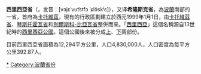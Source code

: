 {{noteTA
|T=zh-hans:西里西亚省; zh-hant:西里西亞省; zh-tw:西利西亞省;
|1=zh-hans:西里西亚; zh-hant:西里西亞; zh-tw:西利西亞;
|2=zh-hans:卡托维兹; zh-hant:卡托維茲; zh-tw:卡托維治;
}}{{Dablink|此条目的主题是波兰的一个省份。关于与“西里西亚省”标题相近或相同的条目，请见“[[西利西亞_(消歧義)|西里西亚 (消歧义)]]”。}}{{Infobox Voivodeship
|name = 西里西亚省
|flag =POL_województwo_śląskie_flag.svg
|coat-of-arms = POL województwo śląskie COA.svg
|location = Slaskie location map.PNG
|counties = Woj slaskie adm.png
|capital = [[卡托維治|卡托維治]]
|area = 12,294
|pop = 4,524,091
|pop-year = 2019
|density = 370
|urban = 19
|land = 17
|gmina = 167
|native_name=Województwo śląskie}}
'''西里西亞省'''（{{lang-pl|Województwo śląskie}}，发音：[vɔjɛˈvut͡stfɔ ˈɕlɔ̃skʲɛ]），又译'''希隆斯克省'''，為[[波蘭|波蘭]]南部的一省，首府為[[卡托維茲|卡托維茲]]，現有的行政區劃建立於西元1999年1月1日，由[[卡托維茲省|卡托維茲省]]、[[琴斯托霍瓦省|琴斯托霍瓦省]]和[[別爾斯科-比亞瓦省|別爾斯科-比亞瓦省]]整併而來。「[[西里西亞|西里西亞]]」這個名稱源自13世紀時的[[西里西亞公國|西里西亞公國]]。這個公國後來被分成[[上西里西亞|上]]、[[下西里西亞|下]]兩部份。

目前西里西亞省面積為12,294平方公里，人口4,830,000人，人口密度為每平方公里392.87人。

{{Territories and provinces of Prussia}}
{{波蘭行政區劃}}

{{Authority control}}
[[Category:西里西亚省|*]]
[[Category:波蘭省份|Category:波蘭省份]]